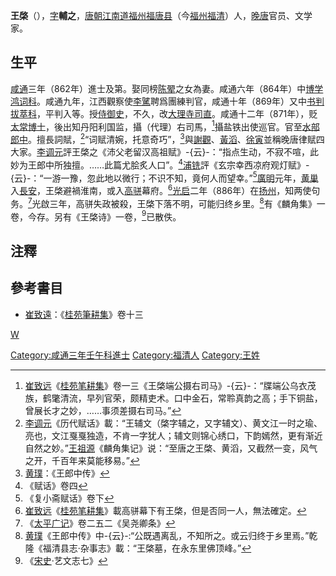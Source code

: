 {{roughtranslation|time=2019-03-12T15:13:39+00:00}}
'''王棨'''（{{bd|？||？||catIdx=W王}}），[[表字|字]]'''輔之'''，[[唐朝|唐朝]][[江南道|江南道]][[福州_(福建路)|福州]][[福唐县|福唐县]]（今[[福州|福州]][[福清|福清]]）人，[[晚唐|晚唐]]官员、文学家。
==生平==
[[咸通|咸通]]三年（862年）進士及第。娶同榜[[陈翚|陈翚]]之女為妻。咸通六年（864年）中[[博学鸿词科|博学鸿词科]]。咸通九年，江西觀察使[[李騭|李騭]]聘爲團練判官，咸通十年（869年）又中[[书判拔萃科|书判拔萃科]]，平判入等。授[[侍御史|侍御史]]，不久，改[[大理寺|大理寺]][[司直|司直]]。咸通十二年（871年），贬[[太常博士|太常博士]]，後出知丹阳利国监，攝（代理）右司馬，<ref>[[崔致远|崔致远]]《[[桂苑笔耕集|桂苑笔耕集]]》卷一三《王棨端公摄右司马》-{云}-：“牒端公乌衣茂族，鹤氅清流，早列官荣，颇精吏术。口中金石，常聆真韵之高；手下铜盐，曾展长才之妙，……事须差摄右司马。”</ref>攝盐铁出使巡官。官至[[水部司|水部]][[郎中|郎中]]。擅長詞賦，<ref>[[李调元|李调元]]《历代赋话》載：“王辅文（棨字辅之，又字辅文）、黄文江一时之瑜、亮也，文江戛戛独造，不肯一字犹人；辅文则锦心绣口，下韵嫣然，更有渐近自然之妙。”[[王祖源|王祖源]]《麟角集记》说：“至唐之王棨、黄滔，又截然一变，风气之开，千百年来莫能移易。”</ref>“词赋清婉，托意奇巧”，<ref>[[黄璞|黄璞]]：《王郎中传》</ref>與[[謝觀|謝觀]]、[[黃滔|黃滔]]、[[徐寅|徐寅]]並稱晚唐律赋四大家。[[李调元|李调元]]評王棨之《沛父老留汉高祖赋》-{云}-：“指点生动，不寂不喧，此妙为王郎中所独擅。……此篇尤脍炙人口”。<ref>《赋话》卷四</ref>[[浦铣|浦铣]]評《玄宗幸西凉府观灯赋》-{云}-：“一游一豫，忽此地以微行；不识不知，竟何人而望幸。”<ref>《复小斋赋话》卷下</ref>[[廣明_(唐朝)|廣明]]元年，[[黄巢|黄巢]]入[[長安|長安]]，王棨避禍淮南，或入[[高骈|高骈]]幕府。<ref>[[崔致远|崔致远]]《[[桂苑笔耕集|桂苑笔耕集]]》載高骈幕下有王棨，但是否同一人，無法確定。</ref>[[光启|光启]]二年（886年）在[[扬州|扬州]]，知两使句务。<ref>《[[太平广记|太平广记]]》卷二五二《吴尧卿条》</ref>光啟三年，高骈失政被殺，王棨下落不明，可能归终乡里。<ref>[[黄璞|黄璞]]《王郎中传》中-{云}-:“公既遇离乱，不知所之。或云归终于乡里焉。”乾隆《福清县志·杂事志》載：“王棨墓，在永东里佛顶峰。”</ref>有《麟角集》一卷，今存。另有《王棨诗》一卷，<ref>《[[宋史|宋史]]·艺文志七》</ref>已散佚。

==注釋==
{{reflist|2}}
==參考書目==
* [[崔致遠|崔致遠]]：《[[桂苑筆耕集|桂苑筆耕集]]》卷十三
[[category:唐朝官員|W]]
[[Category:咸通三年壬午科進士|Category:咸通三年壬午科進士]]
[[Category:福清人|Category:福清人]]
[[Category:王姓|Category:王姓]]